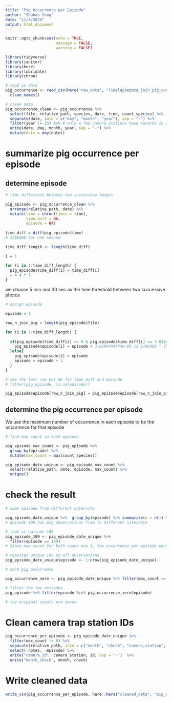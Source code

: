 ```yaml
---
title: "Pig Occurrence per Episode"
author: "Shuhan Song"
date: "11/3/2020"
output: html_document
---
```


```r
knitr::opts_chunk$set(echo = TRUE,
                      message = FALSE, 
                      warning = FALSE)

library(tidyverse)
library(janitor)
library(here)
library(lubridate)
library(chron)
```



```r
# read in data
pig_occurrence <- read_csv(here("raw_data", "TimelapseData_join_pig_occurrence.csv")) %>% 
  clean_names()

# clean data
pig_occurrence_clean <- pig_occurrence %>% 
  select(file, relative_path, species, date, time, count_species) %>% 
  separate(date, into = c("day", "month", "year"), sep = "-") %>% 
  filter(year != 15) %>% # only a few camera stations have records in 2015 so we exclude occurrences in 2015
  unite(date, day, month, year, sep = "-") %>% 
  mutate(date = dmy(date))
```

# summarize pig occurrence per episode

## determine episode

```r
# time difference between two successive images

pig_episode <- pig_occurrence_clean %>% 
  arrange(relative_path, date) %>%
  mutate(time = chron(times = time), 
         time_diff = NA, 
         episode = NA) 
  
time_diff = diff(pig_episode$time)
# 1/86400 for one second

time_diff_length <- length(time_diff)

i = 1

for (i in 1:time_diff_length) {
  pig_episode$time_diff[i] = time_diff[i]
  i = i + 1
}
```

we choose 5 min and 30 sec as the time threshold between two successive photos

```r
# assign episode

episode = 1

row_n_join_pig = length(pig_episode$file)

for (i in 1:time_diff_length) {
  
  if(pig_episode$time_diff[i] >= 0 & pig_episode$time_diff[i] <= 3.8194444444e-03){
    pig_episode$episode[i] = episode # 3.8194444444e-03 is 1/86400 * (5*60 + 30), which is 00:05:30
  }else{
    pig_episode$episode[i] = episode
    episode = episode + 1 
  }
}

# see the last row has NA for time_diff and episode
# filter(pig_episode, is.na(episode))

pig_episode$episode[row_n_join_pig] = pig_episode$episode[row_n_join_pig-1]
```


## determine the pig occurrence per episode

We use the maximum number of occurrence in each episode to be the occurrence for that episode

```r
# find max count in each episode

pig_episode_max_count <- pig_episode %>% 
  group_by(episode) %>% 
  mutate(max_count = max(count_species))

pig_episode_date_unique <- pig_episode_max_count %>% 
  select(relative_path, date, episode, max_count) %>% 
  unique() 
```

# check the result

```r
# same episode from different date/site

pig_episode_date_unique %>%  group_by(episode) %>% summarize(n = n()) %>% filter(n > 1)
# episode 109 has pig observations from in different site/date

# look at episode 109
pig_episode_109 <- pig_episode_date_unique %>% 
  filter(episode == 109)
# Since max_count for both cases are 1, the occurrence per episode would not be affected.

# reassign unique ids to all observations
pig_episode_date_unique$episode <- 1:nrow(pig_episode_date_unique)
```

```r
# zero pig occurrence

pig_occurrence_zero <- pig_episode_date_unique %>% filter(max_count == 0)

# filter the two episodes
pig_episode %>% filter(episode %in% pig_occurrence_zero$episode)

# the original counts are zeros
```


# Clean camera trap station IDs

```r
pig_occurrence_per_episode <- pig_episode_date_unique %>% 
  filter(max_count != 0) %>% 
  separate(relative_path, into = c("month", "check", "camera_station", "id", "notes")) %>% 
  select(-notes, -episode) %>% 
  unite("camera_id", camera_station, id, sep = "-")  %>% 
  unite("month_check", month, check)
```

# Write cleaned data

```r
write_csv(pig_occurrence_per_episode, here::here("cleaned_data", "pig_occurrence_per_episode.csv"))
```

